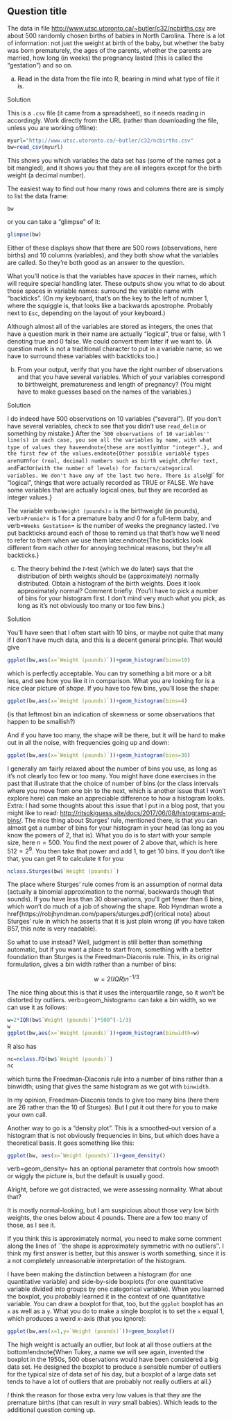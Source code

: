 

## Question title

 The data in file
[http://www.utsc.utoronto.ca/~butler/c32/ncbirths.csv](http://www.utsc.utoronto.ca/~butler/c32/ncbirths.csv) are about
500 randomly chosen births of babies in North Carolina. There is a lot
of information: not just the weight at birth of the baby, but whether
the baby was born prematurely, the ages of the parents, whether the
parents are married, how long (in weeks) the pregnancy lasted (this is
called the "gestation") and so on. 



(a) Read in the data from the file into R, bearing in mind what
type of file it is. 


Solution


This is a `.csv` file (it came from a spreadsheet), so it
needs reading in accordingly. Work directly from the URL (rather
than downloading the file, unless you are working offline):
```r
myurl="http://www.utsc.utoronto.ca/~butler/c32/ncbirths.csv"
bw=read_csv(myurl)
``` 

This shows you which variables the data set has (some of the names got
a bit mangled), and it shows you that they are all integers except for
the birth weight (a decimal number).

The easiest way to find out how many rows and columns there are is
simply to list the data frame:

```r
bw
``` 

or you can take a "glimpse" of it:

```r
glimpse(bw)
``` 
Either of these displays show that there are 500 rows  (observations,
here births) and 10 columns (variables), and they both show what the
variables are called. So they're both good as an answer to the
question. 

What you'll notice is that the variables have *spaces* in their
names, which will require special handling later. These outputs show
you what to do about those spaces in variable names: surround the
variable name with "backticks". (On my keyboard, that's on the key
to the left of number 1, where the squiggle is, that looks like a
backwards apostrophe. Probably next to `Esc`, depending on the
layout of your keyboard.)

Although almost all of the variables are stored as integers, the ones
that have a question mark in their name are actually "logical", true
or false, with 1 denoting true and 0 false. We could convert them
later if we want to. (A question mark is not a traditional character
to put in a variable name, so we have to surround these variables with
backticks too.)



(b) From your output, verify that you have the
right number of observations and that you have several
variables. Which of your variables correspond to birthweight,
prematureness and length of pregnancy? (You might have to make guesses
based on the names of the variables.) 



Solution


I do indeed have 500 observations on 10 variables ("several"). (If
you don't have several variables, check to see that you didn't use
`read_delim` or something by mistake.) After the ``500
observations of 10 variables'' line(s) in each case, you see all the
variables by name, with what type of values they haveendnote{these
are mostly `int` or "integer".}, and the first few of the
values.endnote{Other possible variable types are `num` for
(real, decimal) numbers such as birth weight, `chr` for
text, and `Factor` (with the number of levels) for
factors/categorical variables. We don't have any of the last two
here. There is also `lgl` for "logical", things that were
actually recorded as TRUE or FALSE. We have some variables that
are actually logical ones, but they are recorded as integer
values.}

The variable verb=`Weight (pounds)`= is the birthweight (in pounds),
verb=`Premie?`= is 1 for a premature baby and 0 for a full-term baby,
and verb=`Weeks Gestation`= is the number of weeks the pregnancy
lasted. I've put backticks around each of those to remind us that
that's how we'll need to refer to them when we use them
later.endnote{The backticks look different from each other for
annoying technical reasons, but they're all backticks.}
 


(c) The theory behind the $t$-test (which we do later) says that the
distribution of birth weights should be (approximately) normally
distributed. Obtain a histogram of the birth weights. Does it look
approximately normal?  Comment briefly. (You'll have to pick a number
of bins for your histogram first. I don't mind very much what you
pick, as long as it's not obviously too many or too few bins.)



Solution


You'll have seen that I often start with 10 bins, or maybe not quite
that many if I don't have much data, and this is a decent general
principle. That would give
```r
ggplot(bw,aes(x=`Weight (pounds)`))+geom_histogram(bins=10)
``` 

which is perfectly acceptable. You can try something a bit more or a
bit less, and see how you like it in comparison. What you are looking
for is a nice clear picture of *shape*. If you have too few bins,
you'll lose the shape:

```r
ggplot(bw,aes(x=`Weight (pounds)`))+geom_histogram(bins=4)
``` 

(is that leftmost bin an indication of skewness or some observations
that happen to be smallish?)

And if you have too many, the shape will be there, but
it will be hard to make out in all the noise, with frequencies going
up and down:

```r
ggplot(bw,aes(x=`Weight (pounds)`))+geom_histogram(bins=30)
``` 

I generally am fairly relaxed about the number of bins you use, as
long as it's not clearly too few or too many. You might have done
exercises in the past that illustrate that the choice of number of
bins (or the class intervals where you move from one bin to the next,
which is another issue that I won't explore here) can make an
appreciable difference to how a histogram looks.
Extra: I had some thoughts about this issue that I put in a blog
post, that you might like to read:
[http://ritsokiguess.site/docs/2017/06/08/histograms-and-bins/](http://ritsokiguess.site/docs/2017/06/08/histograms-and-bins/). The
nice thing about Sturges' rule, mentioned there, is that you can
almost get a number of bins for your histogram in your head (as long
as you know the powers of 2, that is). What you do is to start with
your sample size, here $n=500$. You find the next power of 2 above
that, which is here $512=2^9$. You then take that power and add 1,
to get 10 bins. If you don't like that, you can get R to calculate
it for you:

```r
nclass.Sturges(bw$`Weight (pounds)`)
``` 

The place where Sturges' rule comes from is an assumption of normal
data (actually a binomial approximation to the normal, backwards
though that sounds). If you have less than 30 observations, you'll get
fewer than 6 bins, which won't do much of a job of showing the
shape. Rob Hyndman wrote a
href{https://robjhyndman.com/papers/sturges.pdf}{critical note} about
Sturges' rule in which he asserts that it is just plain wrong (if you
have taken B57, this note is very readable).

So what to use instead? Well, judgment is still better than something
automatic, but if you want a place to start from, something with a
better foundation than Sturges is the Freedman-Diaconis rule. This, in
its original formulation, gives a bin width rather than a number of bins:

$$ 
w=2(IQR)n^{-1/3}
$$

The nice thing about this is that it uses the interquartile range, so
it won't be distorted by outliers. verb=geom_histogram= can take a
bin width, so we can use it as follows:

```r
w=2*IQR(bw$`Weight (pounds)`)*500^(-1/3)
w
ggplot(bw,aes(x=`Weight (pounds)`))+geom_histogram(binwidth=w)
``` 

R also has

```r
nc=nclass.FD(bw$`Weight (pounds)`)
nc
``` 

which turns the Freedman-Diaconis rule into a number of bins rather
than a binwidth; using that gives the same histogram as we got with `binwidth`.

In my opinion, Freedman-Diaconis tends to give too many bins (here
there are 26 rather than the 10 of Sturges). But I put it out there
for you to make your own call.

Another way to go is a "density plot". This is a smoothed-out version of a histogram that is not obviously frequencies in bins, but which does have a theoretical basis. It goes something like this:

```r
ggplot(bw, aes(x=`Weight (pounds)`))+geom_density()
``` 

verb=geom_density= has an optional parameter that controls how smooth
or wiggly the picture is, but the default is usually good.

Alright, before we got distracted, we were assessing normality. What
about that?

It is mostly normal-looking, but I am suspicious about those
*very* low birth weights, the ones below about 4 pounds. There
are a few too many of those, as I see it.

If you think this is approximately normal, you need to make some
comment along the lines of ``the shape is approximately symmetric with
no outliers''. I think my first answer is better, but this answer is
worth something, since it is a not completely unreasonable
interpretation of the histogram.

I have been making the distinction between a histogram (for one
quantitative variable) and side-by-side boxplots (for one quantitative
variable divided into groups by one categorical variable). When you
learned the boxplot, you probably learned it in the context of one
quantitative variable. You can draw a boxplot for that, too, but the
`ggplot` boxplot has an `x` as well as a
`y`. What you do to make a single boxplot is to set the
`x` equal 1, which produces a weird $x$-axis (that you ignore):

```r
ggplot(bw,aes(x=1,y=`Weight (pounds)`))+geom_boxplot()
``` 

The high weight is actually an outlier, but look at all those outliers
at the bottom!endnote{When Tukey, a name we will see again, invented
the boxplot in the 1950s, 500 observations would have been
considered a big data set. He designed the boxplot to produce a
sensible number of outliers for the typical size of data set of his
day, but a boxplot of a large data set tends to have a lot of
outliers that are probably not really outliers at all.}

*I* think the reason for those extra very low values is that they
are the premature births (that can result in *very* small
babies). Which leads to the additional question coming up.





